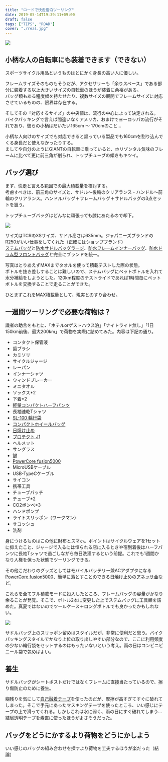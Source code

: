 ---
title: "ロードで快走宿泊ツーリング"
date: 2019-05-14T19:39:11+09:00
draft: false
tags: ["TIPS", "ROAD"]
cover: "./real.jpg"
---

![ ](./real.jpg)

## 小柄な人の自転車にも装着できます（できない）

スポーツサイクル用品というものはとにかく身長の高い人に優しい。

フレームサイズそのものもそうだが、アクセサリーも「余りスペース」である部分に装着する以上大きいサイズの自転車のほうが装着に余裕がある。  
バッグ類もある程度幅を持たせたり、複数サイズの展開でフレームサイズに対応させているものの、限界は存在する。

そしてその「対応するサイズ」の中央値は、流行の中心によって決定される。  
バイクパッキングで言えば間違いなくアメリカ、おまけでヨーロッパの流行がそれであり、彼らの小柄はだいたい165cm ～ 170cmのこと…

小柄な人向けのサイズでも対応できると謳っている製品でも160cmを割り込んでくる身長だと使えなかったりする。  
ましてや自分のようにGIANTの自転車に乗っていると、ホリゾンタル気味のフレームに比べて更に前三角が削られ、トップチューブの傾きもキツイ。

## バッグ選び

まず、快走と言える範囲での最大積載量を検討する。  
考慮すべきは、前三角のサイズと、サドル～後輪のクリアランス・ハンドル～前輪のクリアランス。ハンドルバッグ＋フレームバッグ＋サドルバッグの3点セットを狙う。

トップチューブバッグはどんなに頑張っても膝にあたるので却下。

![ ](./max.jpg)

サイズはTCRのXSサイズ、サドル高さは635mm。ジャパニーズブランドのR250がいい仕事をしてくれた（正確にはショップブランド）  
[ステムバッグ](https://amzn.to/2G29eqK)と[防水サドルバッグラージ](https://amzn.to/2G29ohQ)、[防水フレームインナーバッグ](https://amzn.to/2HpAa4d)、[防水ドラム型フロントバッグ](https://amzn.to/2vYUSmb)と完全にブランドを統一。

写真はとりあえずMAXまでタオルを使って積載テストした際の状態。  
ボトルを抜き差しすることは難しいので、ステムバッグにペットボトルを入れて水分補給をしようとした。120km程度のテストライドであれば1時間毎にペットボトルを交換することで走ることができた。

ひとまずこれをMAX積載量として、現実とのすり合わせ。

## 一週間ツーリングで必要な荷物は？

識者の助言をもとに、「ホテルorゲストハウス泊」「ナイトライド無し」「1日150km前後、最大200km」で荷物を実際に詰めてみた。内容は下記の通り。

- コンタクト保管液
- 歯ブラシ
- カミソリ
- サイクルジャージ
- レーパン
- インナーシャツ
- ウィンドブレーカー
- ミニタオル
- ソックス\*2
- 下着\*2
- [軽量コンパクトハーフパンツ](https://peraichi.com/landing_pages/view/peko)
- 長袖速乾Tシャツ
- [SL-100 輪行袋](https://amzn.to/2JDitAO)
- [コンパクトホイールバッグ](https://peraichi.com/landing_pages/view/peko)
- [日焼け止め](https://amzn.to/2JIG3fB)
- [プロテクト J1](https://amzn.to/2Jne6KQ)
- ヘルメット
- サングラス
- 鍵
- [PowerCore fusion5000](https://amzn.to/2LKn46X)
- MicroUSBケーブル
- USB-TypeCケーブル
- サイコン
- 携帯工具
- チューブパッチ
- チューブ\*2
- CO2ボンベ\*3
- ハンドポンプ
- ライトスリッポン（ワークマン）
- サコッシュ
- 洗剤

身につけるものはこの他に財布とスマホ。ポイントはサイクルウェアを1セットに抑えたこと、ジャージで入るには憚られる店に入るときや宿到着後はハーフパンツに長袖Tシャツで過ごしながら毎日洗濯するという前提。これでも1週間かなり人権を保った状態でツーリングできる。

その他こだわりのグッズとしてはモバイルバッテリー兼ACアダプタになる[PowerCore fusion5000](https://amzn.to/2LKn46X)、簡単に落とすことのできる日焼け止めの[アネッサ金](https://amzn.to/2JIG3fB)など。

これらを全てフル積載モードに投入したところ、フレームバッグの容量がかなり余ることが発覚。そこで、ボトル2本に変更した上でステムバッグに工具類を詰めた。真夏ではないのでツールケース＋ロングボトルでも良かったかもしれない。

![ ](./real.jpg)

サドルバッグ上のスリッポン留めはスタイルだが、非常に便利だと思う。バイクパッキングスタイルでかなり上位の取り出しやすい部分なので、ここに利用頻度の少ない輪行袋をセットするのはもったいないという考え。雨の日はコンビニビニール袋で包めばよい。

## 養生

サドルバッグがシートポストだけではなくフレームに直接当たっているので、擦り傷防止のために養生。

糊残りを気にして[自己融着テープ](https://amzn.to/2LGNgPW)を使ったのだが、摩擦が高すぎてすぐに破れてしまった。そこで手元にあったマスキングテープを使ったところ、いい感じにテープの上で滑ってくれる。しかしこれは水に弱く、雨の日にすぐ破れてしまう…結局透明テープを素直に使ったほうがよさそうだった。

## バッグをどうにかするより荷物をどうにかしよう

いい感じのバッグの組み合わせを探すより荷物を工夫するほうが楽だった（結論）

<Amzn asin="B07NLG8VG8" />
